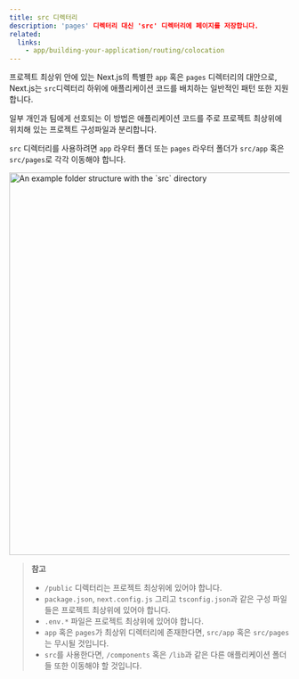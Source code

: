 ```yaml
---
title: src 디렉터리
description: 'pages' 디렉터리 대신 'src' 디렉터리에 페이지를 저장합니다.
related:
  links:
    - app/building-your-application/routing/colocation
---
```


프로젝트 최상위 안에 있는 Next.js의 특별한 `app` 혹은 `pages` 디렉터리의 대안으로, Next.js는 `src`디렉터리 하위에 애플리케이션 코드를 배치하는 일반적인 패턴 또한 지원합니다. 

일부 개인과 팀에게 선호되는 이 방법은 애플리케이션 코드를 주로 프로젝트 최상위에 위치해 있는 프로젝트 구성파일과 분리합니다.

`src` 디렉터리를 사용하려면 `app` 라우터 폴더 또는 `pages` 라우터 폴더가 `src/app` 혹은 `src/pages`로 각각 이동해야 합니다.

<Image
  alt="An example folder structure with the `src` directory"
  srcLight="/docs/light/project-organization-src-directory.png"
  srcDark="/docs/dark/project-organization-src-directory.png"
  width="1600"
  height="687"
/>

> **참고**
>
> - `/public` 디렉터리는 프로젝트 최상위에 있어야 합니다.  
> - `package.json`, `next.config.js` 그리고 `tsconfig.json`과 같은 구성 파일들은 프로젝트 최상위에 있어야 합니다.
> - `.env.*` 파일은 프로젝트 최상위에 있어야 합니다. 
> - `app` 혹은 `pages`가 최상위 디렉터리에 존재한다면, `src/app` 혹은 `src/pages`는 무시될 것입니다.
> - `src`를 사용한다면, `/components` 혹은 `/lib`과 같은 다른 애플리케이션 폴더들 또한 이동해야 할 것입니다. 
